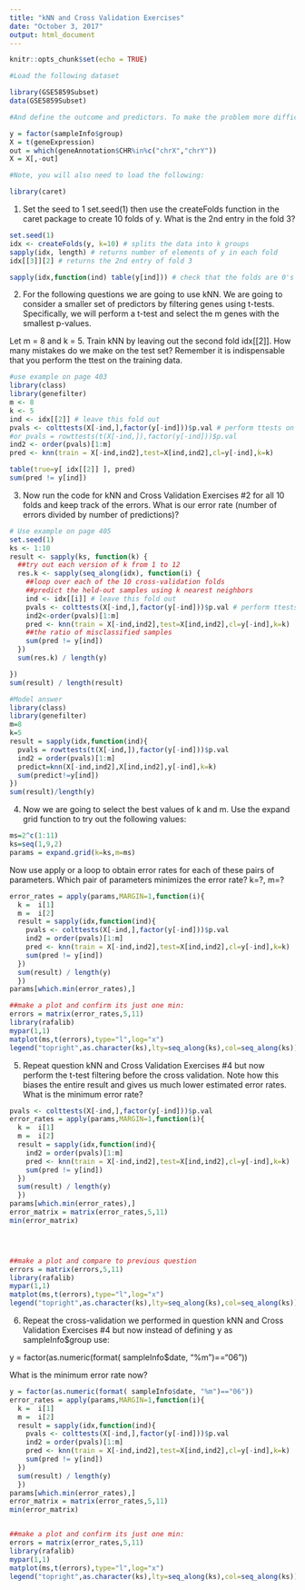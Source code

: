 ```yaml
---
title: "kNN and Cross Validation Exercises"
date: "October 3, 2017"
output: html_document
---
```


```r
knitr::opts_chunk$set(echo = TRUE)
```

```r
#Load the following dataset

library(GSE5859Subset)
data(GSE5859Subset)

#And define the outcome and predictors. To make the problem more difficult we will only consider autosomal genes:

y = factor(sampleInfo$group)
X = t(geneExpression)
out = which(geneAnnotation$CHR%in%c("chrX","chrY"))
X = X[,-out]

#Note, you will also need to load the following:

library(caret)
```
1. Set the seed to 1 set.seed(1) then use the createFolds function in the caret package to create 10 folds of y.
What is the 2nd entry in the fold 3?
```r
set.seed(1)
idx <- createFolds(y, k=10) # splits the data into k groups
sapply(idx, length) # returns number of elements of y in each fold
idx[[3]][2] # returns the 2nd entry of fold 3

sapply(idx,function(ind) table(y[ind])) # check that the folds are 0's and 1's
```

2. For the following questions we are going to use kNN. We are going to consider a smaller set of predictors by filtering genes using t-tests. Specifically, we will perform a t-test and select the m genes with the smallest p-values.

Let m = 8 and k = 5. Train kNN by leaving out the second fold idx[[2]].
How many mistakes do we make on the test set? Remember it is indispensable that you perform the ttest on the training data.
```r
#use example on page 403
library(class)
library(genefilter)
m <- 8
k <- 5
ind <- idx[[2]] # leave this fold out
pvals <- colttests(X[-ind,],factor(y[-ind]))$p.val # perform ttests on training data
#or pvals = rowttests(t(X[-ind,]),factor(y[-ind]))$p.val
ind2 <- order(pvals)[1:m]
pred <- knn(train = X[-ind,ind2],test=X[ind,ind2],cl=y[-ind],k=k)

table(true=y[ idx[[2]] ], pred)
sum(pred != y[ind])
```
3. Now run the code for kNN and Cross Validation Exercises #2 for all 10 folds and keep track of the errors. What is our error rate (number of errors divided by number of predictions)?
```r
# Use example on page 405
set.seed(1)
ks <- 1:10
result <- sapply(ks, function(k) {
  ##try out each version of k from 1 to 12
  res.k <- sapply(seq_along(idx), function(i) {
    ##loop over each of the 10 cross-validation folds
    ##predict the held-out samples using k nearest neighbors
    ind <- idx[[i]] # leave this fold out
    pvals <- colttests(X[-ind,],factor(y[-ind]))$p.val # perform ttests on training data
    ind2<-order(pvals)[1:m]
    pred <- knn(train = X[-ind,ind2],test=X[ind,ind2],cl=y[-ind],k=k)
    ##the ratio of misclassified samples
    sum(pred != y[ind])
  })
  sum(res.k) / length(y)

})
sum(result) / length(result)
```

```r
#Model answer
library(class)
library(genefilter)
m=8
k=5
result = sapply(idx,function(ind){
  pvals = rowttests(t(X[-ind,]),factor(y[-ind]))$p.val
  ind2 = order(pvals)[1:m]
  predict=knn(X[-ind,ind2],X[ind,ind2],y[-ind],k=k)
  sum(predict!=y[ind])
})
sum(result)/length(y)
```
4. Now we are going to select the best values of k and m. Use the expand grid function to try out the following values:
```r
ms=2^c(1:11)
ks=seq(1,9,2)
params = expand.grid(k=ks,m=ms)
```
Now use apply or a loop to obtain error rates for each of these pairs of parameters. Which pair of parameters minimizes the error rate?
k=?, m=?
```r
error_rates = apply(params,MARGIN=1,function(i){
  k =  i[1]
  m =  i[2]
  result = sapply(idx,function(ind){
    pvals <- colttests(X[-ind,],factor(y[-ind]))$p.val
    ind2 = order(pvals)[1:m]
    pred <- knn(train = X[-ind,ind2],test=X[ind,ind2],cl=y[-ind],k=k)
    sum(pred != y[ind])
  })
  sum(result) / length(y)
  })
params[which.min(error_rates),]

##make a plot and confirm its just one min:
errors = matrix(error_rates,5,11)
library(rafalib)
mypar(1,1)
matplot(ms,t(errors),type="l",log="x")
legend("topright",as.character(ks),lty=seq_along(ks),col=seq_along(ks))
```


5. Repeat question kNN and Cross Validation Exercises #4 but now perform the t-test filtering before the cross validation. Note how this biases the entire result and gives us much lower estimated error rates.
What is the minimum error rate?

```r
pvals <- colttests(X[-ind,],factor(y[-ind]))$p.val
error_rates = apply(params,MARGIN=1,function(i){
  k =  i[1]
  m =  i[2]
  result = sapply(idx,function(ind){
    ind2 = order(pvals)[1:m]
    pred <- knn(train = X[-ind,ind2],test=X[ind,ind2],cl=y[-ind],k=k)
    sum(pred != y[ind])
  })
  sum(result) / length(y)
  })
params[which.min(error_rates),]
error_matrix = matrix(error_rates,5,11)
min(error_matrix)




##make a plot and compare to previous question
errors = matrix(errors,5,11)
library(rafalib)
mypar(1,1)
matplot(ms,t(errors),type="l",log="x")
legend("topright",as.character(ks),lty=seq_along(ks),col=seq_along(ks))

```
6. Repeat the cross-validation we performed in question kNN and Cross Validation Exercises #4 but now instead of defining y as sampleInfo$group use:

y = factor(as.numeric(format( sampleInfo$date, "%m")=="06"))
  

What is the minimum error rate now?

```r
y = factor(as.numeric(format( sampleInfo$date, "%m")=="06"))
error_rates = apply(params,MARGIN=1,function(i){
  k =  i[1]
  m =  i[2]
  result = sapply(idx,function(ind){
    pvals <- colttests(X[-ind,],factor(y[-ind]))$p.val
    ind2 = order(pvals)[1:m]
    pred <- knn(train = X[-ind,ind2],test=X[ind,ind2],cl=y[-ind],k=k)
    sum(pred != y[ind])
  })
  sum(result) / length(y)
  })
params[which.min(error_rates),]
error_matrix = matrix(error_rates,5,11)
min(error_matrix)


##make a plot and confirm its just one min:
errors = matrix(error_rates,5,11)
library(rafalib)
mypar(1,1)
matplot(ms,t(errors),type="l",log="x")
legend("topright",as.character(ks),lty=seq_along(ks),col=seq_along(ks))
```






